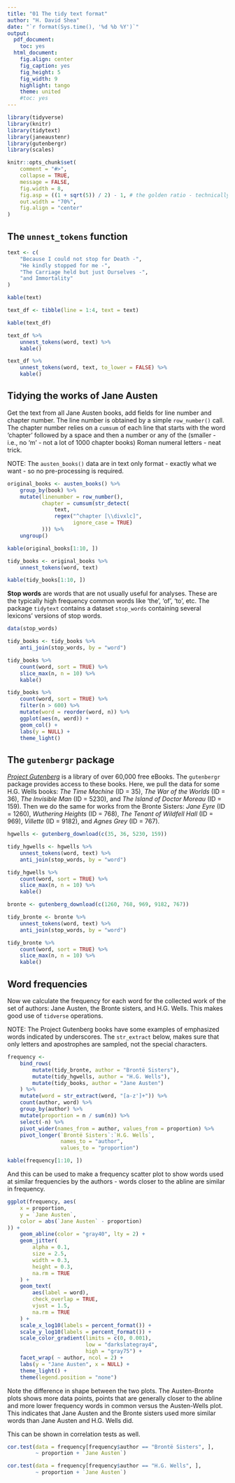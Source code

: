 ```yaml
---
title: "01 The tidy text format"
author: "H. David Shea"
date: "`r format(Sys.time(), '%d %b %Y')`"
output:
  pdf_document:
    toc: yes
  html_document:
    fig.align: center
    fig_caption: yes
    fig_height: 5
    fig_width: 9
    highlight: tango
    theme: united
    #toc: yes
---
```


```r
library(tidyverse)
library(knitr)
library(tidytext)
library(janeaustenr)
library(gutenbergr)
library(scales)

knitr::opts_chunk$set(
    comment = "#>", 
    collapse = TRUE, 
    message = FALSE,
    fig.width = 8,
    fig.asp = ((1 + sqrt(5)) / 2) - 1, # the golden ratio - technically, the b proportion of a+b when a is 1
    out.width = "70%",
    fig.align = "center"
)
```

## The `unnest_tokens` function

```r
text <- c(
    "Because I could not stop for Death -",
    "He kindly stopped for me -",
    "The Carriage held but just Ourselves -",
    "and Immortality"
)

kable(text)

text_df <- tibble(line = 1:4, text = text)

kable(text_df)

text_df %>%
    unnest_tokens(word, text) %>% 
    kable()

text_df %>%
    unnest_tokens(word, text, to_lower = FALSE) %>% 
    kable()
```

## Tidying the works of Jane Austen

Get the text from all Jane Austen books, add fields for line number and chapter number.  The line number is obtained by a simple `row_number()` call.  The chapter number relies on a `cumsum` of each line that starts with the word 'chapter' followed by a space and then a number or any of the (smaller - i.e., no 'm' - not a lot of 1000 chapter books) Roman numeral letters - neat trick.

NOTE: The `austen_books()` data are in text only format - exactly what we want - so no pre-processing is required.

```r
original_books <- austen_books() %>%
    group_by(book) %>%
    mutate(linenumber = row_number(),
           chapter = cumsum(str_detect(
               text,
               regex("^chapter [\\divxlc]",
                     ignore_case = TRUE)
           ))) %>%
    ungroup()

kable(original_books[1:10, ])

tidy_books <- original_books %>%
    unnest_tokens(word, text)

kable(tidy_books[1:10, ])
```

**Stop words** are words that are not usually useful for analyses.  These are the typically high frequency common words like 'the', 'of', 'to', etc.  The package `tidytext` contains a dataset `stop_words` containing several lexicons' versions of stop words.

```r
data(stop_words)

tidy_books <- tidy_books %>%
    anti_join(stop_words, by = "word")

tidy_books %>%
    count(word, sort = TRUE) %>% 
    slice_max(n, n = 10) %>% 
    kable()

tidy_books %>%
    count(word, sort = TRUE) %>%
    filter(n > 600) %>%
    mutate(word = reorder(word, n)) %>%
    ggplot(aes(n, word)) +
    geom_col() +
    labs(y = NULL) +
    theme_light()
```

## The `gutenbergr` package

[*Project Gutenberg*](https://www.gutenberg.org) is a library of over 60,000 free eBooks.  The `gutenbergr` package provides access to these books.  Here, we pull the data for some H.G. Wells books:  _The Time Machine_ (ID = 35), _The War of the Worlds_ (ID = 36), _The Invisible Man_ (ID = 5230), and _The Island of Doctor Moreau_ (ID = 159).  Then we do the same for works from the Bronte Sisters:  _Jane Eyre_ (ID = 1260), _Wuthering Heights_ (ID = 768), _The Tenant of Wildfell Hall_ (ID = 969), _Villette_ (ID = 9182), and _Agnes Grey_ (ID = 767).

```r
hgwells <- gutenberg_download(c(35, 36, 5230, 159))

tidy_hgwells <- hgwells %>%
    unnest_tokens(word, text) %>%
    anti_join(stop_words, by = "word")

tidy_hgwells %>%
    count(word, sort = TRUE) %>% 
    slice_max(n, n = 10) %>% 
    kable()

bronte <- gutenberg_download(c(1260, 768, 969, 9182, 767))

tidy_bronte <- bronte %>%
    unnest_tokens(word, text) %>%
    anti_join(stop_words, by = "word")

tidy_bronte %>%
    count(word, sort = TRUE) %>% 
    slice_max(n, n = 10) %>% 
    kable()
```

## Word frequencies

Now we calculate the frequency for each word for the collected work of the set of authors:  Jane Austen, the Bronte sisters, and H.G. Wells.  This makes good use of `tidverse` operations.

NOTE:  The Project Gutenberg books have some examples of emphasized words indicated by underscores.  The `str_extract` below, makes sure that only letters and apostrophes are sampled, not the special characters.

```r
frequency <-
    bind_rows(
        mutate(tidy_bronte, author = "Brontë Sisters"),
        mutate(tidy_hgwells, author = "H.G. Wells"),
        mutate(tidy_books, author = "Jane Austen")
    ) %>%
    mutate(word = str_extract(word, "[a-z']+")) %>%
    count(author, word) %>%
    group_by(author) %>%
    mutate(proportion = n / sum(n)) %>%
    select(-n) %>%
    pivot_wider(names_from = author, values_from = proportion) %>%
    pivot_longer(`Brontë Sisters`:`H.G. Wells`,
                 names_to = "author",
                 values_to = "proportion")

kable(frequency[1:10, ])
```

And this can be used to make a frequency scatter plot to show words used at similar frequencies by the authors - words closer to the abline are similar in frequency.

```r
ggplot(frequency, aes(
    x = proportion,
    y = `Jane Austen`,
    color = abs(`Jane Austen` - proportion)
)) +
    geom_abline(color = "gray40", lty = 2) +
    geom_jitter(
        alpha = 0.1,
        size = 2.5,
        width = 0.3,
        height = 0.3,
        na.rm = TRUE
    ) +
    geom_text(
        aes(label = word),
        check_overlap = TRUE,
        vjust = 1.5,
        na.rm = TRUE
    ) +
    scale_x_log10(labels = percent_format()) +
    scale_y_log10(labels = percent_format()) +
    scale_color_gradient(limits = c(0, 0.001),
                         low = "darkslategray4",
                         high = "gray75") +
    facet_wrap( ~ author, ncol = 2) +
    labs(y = "Jane Austen", x = NULL) +
    theme_light() +
    theme(legend.position = "none")
```

Note the difference in shape between the two plots.  The Austen-Bronte plots shows more data points, points that are generally closer to the abline and more lower frequency words in common versus the Austen-Wells plot. This indicates that Jane Austen and the Bronte sisters used more similar words than Jane Austen and H.G. Wells did.

This can be shown in correlation tests as well.

```r
cor.test(data = frequency[frequency$author == "Brontë Sisters", ],
         ~ proportion + `Jane Austen`)

cor.test(data = frequency[frequency$author == "H.G. Wells", ],
         ~ proportion + `Jane Austen`)
```
